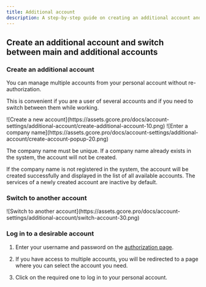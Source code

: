 ```yaml
---
title: Additional account
description: A step-by-step guide on creating an additional account and switching between main and additional accounts. 
---
```


## Create an additional account and switch between main and additional accounts

### Create an additional account

You can manage multiple accounts from your personal account without re-authorization.

This is convenient if you are a user of several accounts and if you need to switch between them while working.
<Steps>
<Step title="Click on the profile icon in the lower-right corner of the page." />
<Step title="Point the cursor over the account name. A list of all the accounts available to you will be opened. At the end of the list, you will see Create a new account button." />
<Step title="Click **Create a new account**.">
<Frame>
![Create a new account](https://assets.gcore.pro/docs/account-settings/additional-account/create-additional-account-10.png)
</Frame>
</Step>
<Step title="Enter a company name and click **Create new account** in the opened window.">
<Frame>
![Enter a company name](https://assets.gcore.pro/docs/account-settings/additional-account/create-account-popup-20.png)
</Frame>

<Warning>The company name must be unique. If a company name already exists in the system, the account will not be created.</Warning>

If the company name is not registered in the system, the account will be created successfully and displayed in the list of all available accounts. The services of a newly created account are inactive by default.
</Step>
</Steps>
### Switch to another account
<Frame>
![Switch to another account](https://assets.gcore.pro/docs/account-settings/additional-account/switch-account-30.png)
</Frame>

<Steps>
<Step title="Click on the profile icon in the lower-right corner of the page." />
<Step title="Point the cursor over the account name. A list of all the accounts available to you will be opened." />
<Step title="Select the desired account and click on it. You will be redirected to the personal account of the selected account." />
</Steps>

### Log in to a desirable account

1. Enter your username and password on the [authorization page](https://auth.gcore.com/login/signin).

2. If you have access to multiple accounts, you will be redirected to a page where you can select the account you need.

3. Click on the required one to log in to your personal account.